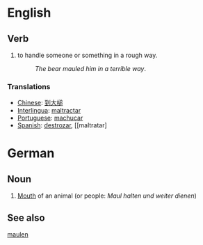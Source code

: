 =English=
==Verb==
#to handle someone or something in a rough way.
#:''The bear mauled him in a terrible way''.

=== Translations ===
*[[Chinese]]: [[到大槌]]
*[[Interlingua]]: [[maltractar]]
*[[Portuguese]]: [[machucar]]
*[[Spanish]]: [[destrozar]], [[maltratar]

=German=
==Noun==
# [[Mouth]] of an animal (or people: ''Maul halten und weiter dienen'')

==See also==
[[maulen]]
